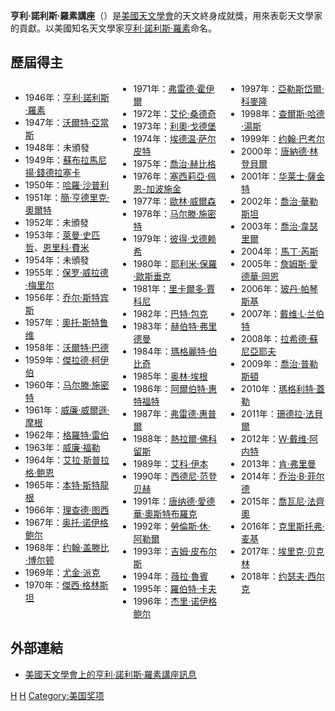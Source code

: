 {{Unreferenced|time=2019-01-22T15:34:14+00:00}}
'''亨利·諾利斯·羅素講座'''（{{lang-en|'''Henry Norris Russell Lectureship'''}}）是[[美國天文學會|美國天文學會]]的天文終身成就獎，用來表彰天文學家的貢獻。以美國知名天文學家[[亨利·諾利斯·羅素|亨利·諾利斯·羅素]]命名。

==歷屆得主==
<div style="-moz-column-count:3; column-count:3;">
*1946年：[[亨利·諾利斯·羅素|亨利·諾利斯·羅素]]
*1947年：[[沃爾特·亞當斯|沃爾特·亞當斯]]
*1948年：未頒發
*1949年：[[蘇布拉馬尼揚·錢德拉塞卡|蘇布拉馬尼揚·錢德拉塞卡]]
*1950年：[[哈羅·沙普利|哈羅·沙普利]]
*1951年：[[簡·亨德里克·奧爾特|簡·亨德里克·奧爾特]]
*1952年：未頒發
*1953年：[[萊曼·史匹哲|萊曼·史匹哲]]、[[恩里科·費米|恩里科·費米]]
*1954年：未頒發
*1955年：[[保罗·威拉德·梅里尔|保罗·威拉德·梅里尔]]
*1956年：[[乔尔·斯特宾斯|乔尔·斯特宾斯]]
*1957年：[[奧托·斯特鲁维|奧托·斯特鲁维]]
*1958年：[[沃爾特·巴德|沃爾特·巴德]]
*1959年：[[傑拉德·柯伊伯|傑拉德·柯伊伯]]
*1960年：[[马尔滕·施密特|马尔滕·施密特]]
*1961年：[[威廉·威爾遜·摩根|威廉·威爾遜·摩根]]
*1962年：[[格羅特·雷伯|格羅特·雷伯]]
*1963年：[[威廉·福勒|威廉·福勒]]
*1964年：[[艾拉·斯普拉格·鲍恩|艾拉·斯普拉格·鲍恩]]
*1965年：[[本特·斯特龍根|本特·斯特龍根]]
*1966年：[[理查德·图西|理查德·图西]]
*1967年：[[奥托·诺伊格鲍尔|奥托·诺伊格鲍尔]]
*1968年：[[约翰·盖滕比·博尔顿|约翰·盖滕比·博尔顿]]
*1969年：[[尤金·派克|尤金·派克]]
*1970年：[[傑西·格林斯坦|傑西·格林斯坦]]
*1971年：[[弗雷德·霍伊爾|弗雷德·霍伊爾]]
*1972年：[[艾伦·桑德奇|艾伦·桑德奇]]
*1973年：[[利奧·戈德堡|利奧·戈德堡]]
*1974年：[[埃德温·萨尔皮特|埃德温·萨尔皮特]]
*1975年：[[喬治·赫比格|喬治·赫比格]]
*1976年：[[塞西莉亞·佩恩-加波施金|塞西莉亞·佩恩-加波施金]]
*1977年：[[歐林·威爾森|歐林·威爾森]]
*1978年：[[马尔滕·施密特|马尔滕·施密特]]
*1979年：[[彼得·戈德赖希|彼得·戈德赖希]]
*1980年：[[耶利米·保羅·歐斯垂克|耶利米·保羅·歐斯垂克]]
*1981年：[[里卡爾多·賈科尼|里卡爾多·賈科尼]]
*1982年：[[巴特·包克|巴特·包克]]
*1983年：[[赫伯特·弗里德曼|赫伯特·弗里德曼]]
*1984年：[[瑪格麗特·伯比奇|瑪格麗特·伯比奇]]
*1985年：[[奥林·埃根|奥林·埃根]]
*1986年：[[阿爾伯特·惠特福特|阿爾伯特·惠特福特]]
*1987年：[[弗雷德·惠普爾|弗雷德·惠普爾]]
*1988年：[[熱拉爾·佛科留斯|熱拉爾·佛科留斯]]
*1989年：[[艾科·伊本|艾科·伊本]]
*1990年：[[西德尼·范登贝赫|西德尼·范登贝赫]]
*1991年：[[唐纳德·愛德華·奧斯特布羅克|唐纳德·愛德華·奧斯特布羅克]]
*1992年：[[勞倫斯·休·阿勒爾|勞倫斯·休·阿勒爾]]
*1993年：[[吉姆·皮布尔斯|吉姆·皮布尔斯]]
*1994年：[[薇拉·魯賓|薇拉·魯賓]]
*1995年：[[羅伯特·卡夫_(天文學家)|羅伯特·卡夫]]
*1996年：[[杰里·诺伊格鲍尔|杰里·诺伊格鲍尔]]
*1997年：[[亞勒斯岱爾·科麥隆|亞勒斯岱爾·科麥隆]]
*1998年：[[查爾斯·哈德·湯斯|查爾斯·哈德·湯斯]]
*1999年：[[约翰·巴考尔|约翰·巴考尔]]
*2000年：[[唐納德·林登貝爾|唐納德·林登貝爾]]
*2001年：[[华莱士·薩金特|华莱士·薩金特]]
*2002年：[[喬治·華勒斯坦|喬治·華勒斯坦]]
*2003年：[[喬治·韋瑟里爾|喬治·韋瑟里爾]]
*2004年：[[馬丁·里斯|馬丁·芮斯]]
*2005年：[[詹姆斯·愛德華·岡恩|詹姆斯·愛德華·岡恩]]
*2006年：[[玻丹·帕琴斯基|玻丹·帕琴斯基]]
*2007年：[[戴维·L·兰伯特|戴维·L·兰伯特]]
*2008年：[[拉希德·蘇尼亞耶夫|拉希德·蘇尼亞耶夫]]
*2009年：[[喬治·普勒斯頓|喬治·普勒斯頓]]
*2010年：[[瑪格利特·蓋勒|瑪格利特·蓋勒]]
*2011年：[[珊德拉·法貝爾|珊德拉·法貝爾]]
*2012年：[[W·戴维·阿内特|W·戴维·阿内特]]
*2013年：[[肯·弗里曼_(天文学家)|肯·弗里曼]]
*2014年：[[乔治·B·菲尔德|乔治·B·菲尔德]]
*2015年：[[喬瓦尼·法齊奧|喬瓦尼·法齊奧]]
*2016年：[[克里斯托弗·麦基|克里斯托弗·麦基]]
*2017年：[[埃里克·贝克林|埃里克·贝克林]]
*2018年：[[约瑟夫·西尔克|约瑟夫·西尔克]]
</div>

==外部連結==
*[https://web.archive.org/web/20120505115332/http://aas.org/prizes/henry_norris_russell_lectureship 美國天文學會上的亨利·諾利斯·羅素講座訊息]

{{亨利·诺利斯·罗素讲席得主}}

[[Category:學術榮譽|H]]
[[Category:天文獎項|H]]
[[Category:美国奖项|Category:美国奖项]]